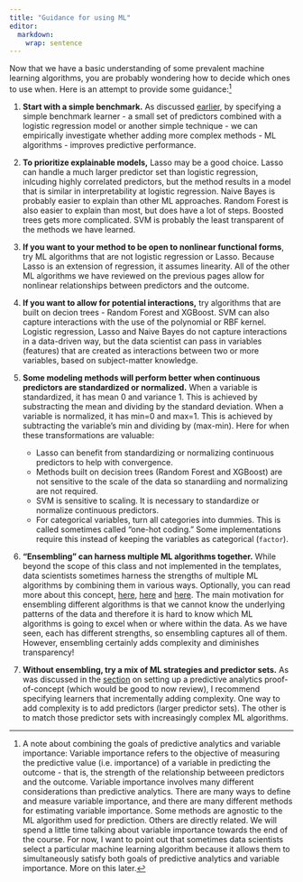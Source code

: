```yaml
---
title: "Guidance for using ML"
editor: 
  markdown: 
    wrap: sentence
---
```


Now that we have a basic understanding of some prevalent machine learning algorithms, you are probably wondering how to decide which ones to use when.
Here is an attempt to provide some guidance:^[A note about combining the goals of predictive analytics and variable importance: Variable importance refers to the objective of measuring the predictive value (i.e. importance) of a variable in predicting the outcome - that is, the strength of the relationship betweeen predictors and the outcome.
Variable importance involves many different considerations than predictive analytics.
There are many ways to define and measure variable importance, and there are many different methods for estimating variable importance.
Some methods are agnostic to the ML algorithm used for prediction.
Others are directly related.
We will spend a little time talking about variable importance towards the end of the course.
For now, I want to point out that sometimes data scientists select a particular machine learning algorithm because it allows them to simultaneously satisfy both goals of predictive analytics and variable importance.
More on this later.]

1.  **Start with a simple benchmark.** As discussed [earlier](poc_benchmark.qmd), by specifying a simple benchmark learner - a small set of predictors combined with a logistic regression model or another simple technique - we can empirically investigate whether adding more complex methods - ML algorithms - improves predictive performance.

2.  **To prioritize explainable models,** Lasso may be a good choice.
    Lasso can handle a much larger predictor set than logistic regression, inlcuding highly correlated predictors, but the method results in a model that is similar in interpretability at logistic regression.
    Naive Bayes is probably easier to explain than other ML approaches.
    Random Forest is also easier to explain than most, but does have a lot of steps.
    Boosted trees gets more complicated.
    SVM is probably the least transparent of the methods we have learned.

3.  **If you want to your method to be open to nonlinear functional forms**, try ML algorithms that are not logistic regression or Lasso.
    Because Lasso is an extension of regression, it assumes linearity.
    All of the other ML algorithms we have reviewed on the previous pages allow for nonlinear relationships between predictors and the outcome.

4.  **If you want to allow for potential interactions,** try algorithms that are built on decion trees - Random Forest and XGBoost.
    SVM can also capture interactions with the use of the polynomial or RBF kernel.
    Logistic regression, Lasso and Naive Bayes do not capture interactions in a data-driven way, but the data scientist can pass in variables (features) that are created as interactions between two or more variables, based on subject-matter knowledge.

5.  **Some modeling methods will perform better when continuous predictors are standardized or normalized.** When a variable is standardized, it has mean 0 and variance 1.
    This is achieved by substracting the mean and dividing by the standard deviation.
    When a variable is normalized, it has min=0 and max=1.
    This is achieved by subtracting the variable's min and dividing by (max-min).
    Here for when these transformations are valuable:

    -   Lasso can benefit from standardizing or normalizing continuous predictors to help with convergence.
    -   Methods built on decision trees (Random Forest and XGBoost) are not sensitive to the scale of the data so stanardiing and normalizing are not required.
    -   SVM is sensitive to scaling. It is necessary to standardize or normalize continuous predictors.
    -   For categorical variables, turn all categories into dummies. This is called sometimes called "one-hot coding." Some implementations require this instead of keeping the variables as categorical (`factor`).

6.  **"Ensembling" can harness multiple ML algorithms together.** While beyond the scope of this class and not implemented in the templates, data scientists sometimes harness the strengths of multiple ML algorithms by combining them in various ways.
    Optionally, you can read more about this concept, [here](https://machinelearningmastery.com/essence-of-stacking-ensembles-for-machine-learning/), [here](https://towardsdatascience.com/stacked-ensembles-improving-model-performance-on-a-higher-level-99ffc4ea5523) and [here](https://www.kaggle.com/code/anuragbantu/stacking-ensemble-learning-beginner-s-guide).
    The main motivation for ensembling different algorithms is that we cannot know the underlying patterns of the data and therefore it is hard to know which ML algorithms is going to excel when or where within the data.
    As we have seen, each has different strengths, so ensembling captures all of them.
    However, ensembling certainly adds complexity and diminishes transparency!

7.  **Without ensembling, try a mix of ML strategies and predictor sets.** As was discussed in the [section](poc_compare.qmd) on setting up a predictive analytics proof-of-concept (which would be good to now review), I recommend specifying learners that incrementally adding complexity.
    One way to add complexity is to add predictors (larger predictor sets).
    The other is to match those predictor sets with increasingly complex ML algorithms.


